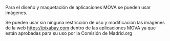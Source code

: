 Para el diseño y maquetación de aplicaciones MOVA se pueden usar imágenes.

Se pueden usar sin ninguna restricción de uso y modificación las imágenes de la web https://pixabay.com dentro de las aplicaciones MOVA ya que están aprobadas para su uso por la Comisión de Madrid.org